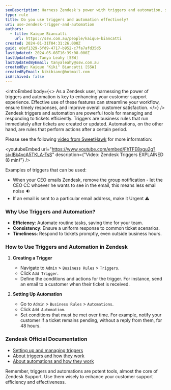 ```yaml
---
seoDescription: Harness Zendesk's power with triggers and automation, streamlining your workflow and improving customer satisfaction.
type: rule
title: Do you use triggers and automation effectively?
uri: use-zendesk-trigger-and-automation
authors:
  - title: Kaique Biancatti
    url: https://ssw.com.au/people/kaique-biancatti
created: 2024-01-31T04:31:26.000Z
guid: e0ef1329-5fd9-4717-b952-c7fa7afd35d5
lastUpdated: 2024-05-08T16:39:08.000Z
lastUpdatedBy: Tanya Leahy [SSW]
lastUpdatedByEmail: tanyaleahy@ssw.com.au
createdBy: Kaique "Kiki" Biancatti [SSW]
createdByEmail: kikibianc@hotmail.com
isArchived: false
---
```


<introEmbed
  body={<>
As a Zendesk user, harnessing the power of triggers and automation is key to enhancing your customer support experience. Effective use of these features can streamline your workflow, ensure timely responses, and improve overall customer satisfaction.
  </>}
/>
Zendesk triggers and automation are powerful tools for managing and responding to tickets efficiently. Triggers are business rules that run immediately after tickets are created or updated. Automations, on the other hand, are rules that perform actions after a certain period.

Please see the following [video from SweetHawk](https://www.youtube.com/watch?v=FhTFE8xgu2g) for more information:


<youtubeEmbed url="https://www.youtube.com/embed/FhTFE8xgu2g?si=lBk4vcA5TKLA-TsS" description={"Video: Zendesk Triggers EXPLAINED (8 min)"} />


Examples of triggers that can be used:

- When your CEO emails Zendesk, remove the group notification - let the CEO CC whoever he wants to see in the email, this means less email noise 🔉
- If an email is sent to a particular email address, make it Urgent ⚠️

### Why Use Triggers and Automation?

- **Efficiency**: Automate routine tasks, saving time for your team.
- **Consistency**: Ensure a uniform response to common ticket scenarios.
- **Timeliness**: Respond to tickets promptly, even outside business hours.

### How to Use Triggers and Automation in Zendesk

1. **Creating a Trigger**

   - Navigate to `Admin` > `Business Rules` > `Triggers`.
   - Click `Add Trigger`.
   - Define the conditions and actions for the trigger. For instance, send an email to a customer when their ticket is received.

2. **Setting Up Automation**

   - Go to `Admin` > `Business Rules` > `Automations`.
   - Click `Add Automation`.
   - Set conditions that must be met over time. For example, notify your customer if a ticket remains pending, without a reply from them, for 48 hours.

### Zendesk Official Documentation

- [Setting up and managing triggers](https://support.zendesk.com/hc/en-us/articles/203662106)
- [About triggers and how they work](https://support.zendesk.com/hc/en-us/articles/4408822236058-About-triggers-and-how-they-work)
- [About automations and how they work](https://support.zendesk.com/hc/en-us/articles/4408832701850-About-automations-and-how-they-work)

Remember, triggers and automations are potent tools, almost the core of Zendesk Support. Use them wisely to enhance your customer support efficiency and effectiveness.
